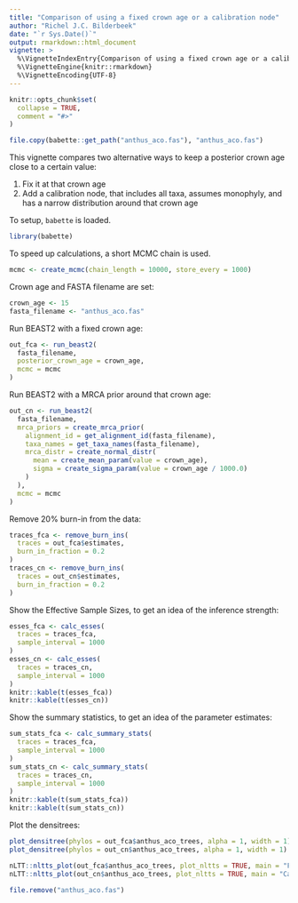 ```yaml
---
title: "Comparison of using a fixed crown age or a calibration node"
author: "Richel J.C. Bilderbeek"
date: "`r Sys.Date()`"
output: rmarkdown::html_document
vignette: >
  %\VignetteIndexEntry{Comparison of using a fixed crown age or a calibration node}
  %\VignetteEngine{knitr::rmarkdown}
  %\VignetteEncoding{UTF-8}
---
```


```r
knitr::opts_chunk$set(
  collapse = TRUE,
  comment = "#>"
)
```

```r
file.copy(babette::get_path("anthus_aco.fas"), "anthus_aco.fas")
```

This vignette compares two alternative ways to keep a posterior crown
age close to a certain value:

  1. Fix it at that crown age
  2. Add a calibration node, that includes all taxa, assumes monophyly,
     and has a narrow distribution around that crown age 

To setup, `babette` is loaded.

```r
library(babette)
```

To speed up calculations, a short MCMC chain is used.

```r
mcmc <- create_mcmc(chain_length = 10000, store_every = 1000)
```

Crown age and FASTA filename are set:

```r
crown_age <- 15
fasta_filename <- "anthus_aco.fas"
```

Run BEAST2 with a fixed crown age:

```r
out_fca <- run_beast2(
  fasta_filename,
  posterior_crown_age = crown_age,
  mcmc = mcmc
)
```

Run BEAST2 with a MRCA prior around that crown age:

```r
out_cn <- run_beast2(
  fasta_filename,
  mrca_priors = create_mrca_prior(
    alignment_id = get_alignment_id(fasta_filename),
    taxa_names = get_taxa_names(fasta_filename),
    mrca_distr = create_normal_distr(
      mean = create_mean_param(value = crown_age),
      sigma = create_sigma_param(value = crown_age / 1000.0)
    )
  ),
  mcmc = mcmc
)
```

Remove 20% burn-in from the data:

```r
traces_fca <- remove_burn_ins(
  traces = out_fca$estimates, 
  burn_in_fraction = 0.2
)
traces_cn <- remove_burn_ins(
  traces = out_cn$estimates, 
  burn_in_fraction = 0.2
)
```

Show the Effective Sample Sizes, to get an idea
of the inference strength:

```r
esses_fca <- calc_esses(
  traces = traces_fca, 
  sample_interval = 1000
)
esses_cn <- calc_esses(
  traces = traces_cn, 
  sample_interval = 1000
)
knitr::kable(t(esses_fca))
knitr::kable(t(esses_cn))
```

Show the summary statistics, to get an idea
of the parameter estimates:


```r
sum_stats_fca <- calc_summary_stats(
  traces = traces_fca, 
  sample_interval = 1000
)
sum_stats_cn <- calc_summary_stats(
  traces = traces_cn, 
  sample_interval = 1000
)
knitr::kable(t(sum_stats_fca))
knitr::kable(t(sum_stats_cn))
```

Plot the densitrees:

```r
plot_densitree(phylos = out_fca$anthus_aco_trees, alpha = 1, width = 1)
plot_densitree(phylos = out_cn$anthus_aco_trees, alpha = 1, width = 1)
```

```r
nLTT::nltts_plot(out_fca$anthus_aco_trees, plot_nltts = TRUE, main = "Fixed crown age")
nLTT::nltts_plot(out_cn$anthus_aco_trees, plot_nltts = TRUE, main = "Calibration node")
```

```r
file.remove("anthus_aco.fas")
```

